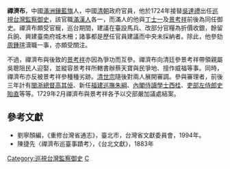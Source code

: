 '''禪濟布'''，中國[[滿洲|滿洲]][[鑲藍旗|鑲藍旗]]人，中國[[清朝|清朝]]政府官員，他於1724年接替[[吳達禮|吳達禮]]出任[[巡視台灣監察御史|巡視台灣監察御史]]，該官職[[滿|滿]][[漢人|漢人]]各一，而滿人的他與[[丁士一|丁士一]]及[[景考祥|景考祥]]前後為同任御史。禪濟布頗受官寵，巡台期間，建議在臺設馬兵、改部分官糧為折價收銀，餘留兵餉、興建臺南府城木柵；諸事都是歷任官員建議而中央未採納者。除此，他參劾[[周鍾瑄|周鍾瑄]]瀆職一事，亦頗受關注。

不過，禪濟布與後致的[[景考祥|景考祥]]亦因為爭功而互參。禪濟布向清廷參景考祥帶領親屬吳聰阻民人迎娶，並縱容景考祥所轄書辦蔡天寶與民爭地、擅作威福等事。同時，禪濟布亦反被景考祥參種種劣跡。[[清世宗|清世宗]]隨後對兩人展開審調。參與審理者，前後三年計有[[閩浙總督|閩浙總督]][[高其倬|高其倬]]、新任[[福建巡撫|福建巡撫]][[朱綱|朱綱]]、[[內閣|內閣]][[侍讀|侍讀]][[學士|學士]][[西桂|西桂]]、[[吏部|吏部]][[左侍郎|左侍郎]][[史貽直|史貽直]]等等。1729年2月禪濟布與景考祥各予以交部嚴加議處結案。
==參考文獻==
*劉寧顏編，《重修台灣省通志》，臺北市，台灣省文獻委員會，1994年。 
*陳捷先〈禪濟布巡臺事蹟考〉，《台北文獻》，1883年

{{start box}}
{{s-off}}
{{s-before|[[吳達禮|吳達禮]]}}
{{s-title|[[巡視台灣監察御史|巡視台灣監察御史]]（滿）|1724年上任}}
{{s-after|[[索琳|索琳]]}}
{{end box}}


[[Category:巡視台灣監察御史|Category:巡視台灣監察御史]]
[[Category:鑲藍旗滿洲人|C]]